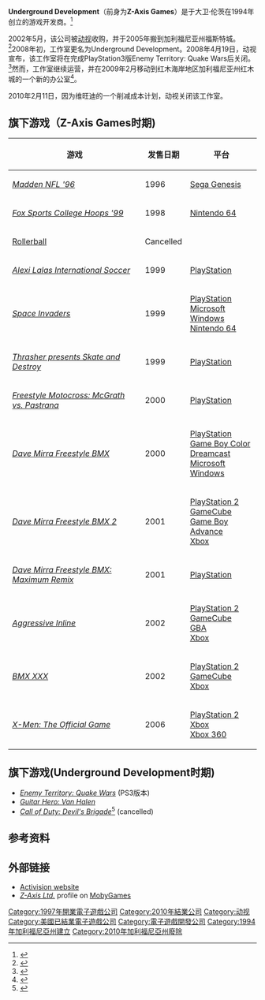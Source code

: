 {{NoteTA
| G1=Games
}}
{{Infobox company
| name = Underground Development
| logo =
| type = 动视旗下子公司
| company_slogan =
| foundation = 1994
| defunct = 2010年2月11日
| location =加利福尼亚州红木城
| key_people =
| num_employees =
| industry =
| revenue =
| homepage = {{URL|http://www.undergrounddev.com}}
| products =
| parent = [[动视|动视]]
| owner = [[动视暴雪|动视暴雪]]
}}

'''Underground Development'''（前身为'''Z-Axis Games'''）是于大卫·伦茨在1994年创立的游戏开发商。<ref>{{Cite web|url = http://www.ign.com/companies/z-axis|title = Z-Axis Games - IGN|date = |accessdate = 2014-12-22|website = IGN.com|publisher = |last = |first = |deadurl = yes|archiveurl = https://web.archive.org/web/20141223031042/http://www.ign.com/companies/z-axis|archivedate = 2014-12-23}}</ref>

2002年5月，该公司被[[动视|动视]]收购，并于2005年搬到加利福尼亚州福斯特城。<ref>{{cite web |url=http://www.armchairempire.com/videogame-news/multi-platform/February-2005/z-axis-moves-to-foster-city.htm |title=Activision’S Z-Axis Moves Headquarters To Foster City To Accommodate Expansion Plans |publisher=Armchairempire.com |date=2005-02-10 |accessdate=2011-11-15 |deadurl=yes |archiveurl=https://web.archive.org/web/20111212045948/http://www.armchairempire.com/videogame-news/multi-platform/February-2005/z-axis-moves-to-foster-city.htm |archivedate=2011-12-12 }}</ref>2008年初，工作室更名为Underground Development。2008年4月19日，动视宣布，该工作室将在完成PlayStation3版Enemy Territory: Quake Wars后关闭。<ref>{{cite web |url=http://www.gamesindustry.biz/articles/activision-confirms-underground-closure |title=Activision confirms Underground closure |publisher=Gamesindustry.biz |date=2008-04-19 |accessdate=2011-11-15 |archive-date=2022-05-07 |archive-url=https://web.archive.org/web/20220507185449/https://www.gamesindustry.biz/articles/activision-confirms-underground-closure }}</ref>然而，工作室继续运营，并在2009年2月移动到红木海岸地区加利福尼亚州红木城的一个新的办公室<ref>{{cite web |url=http://www.undergrounddev.com |title=Underground Development website |publisher=Undergrounddev.com |date= |accessdate=2011-11-15 |archive-date=2010-04-16 |archive-url=https://web.archive.org/web/20100416113251/http://www.undergrounddev.com/ |dead-url=no }}</ref>。

2010年2月11日，因为维旺迪的一个削减成本计划，动视关闭该工作室。

== 旗下游戏（Z-Axis Games时期) ==

{| class="wikitable"
!游戏
!发售日期
!平台
|-
| ''[[Madden_NFL_'96|Madden NFL '96]]''
| 1996
| [[Sega_Genesis|Sega Genesis]]
|-
| ''[[Fox_Sports_College_Hoops_'99|Fox Sports College Hoops '99]]''
| 1998
| [[Nintendo_64|Nintendo 64]]
|-
| [[Rollerball_(N64_game)|Rollerball]]
| Cancelled
|
|-
| ''[[Alexi_Lalas_International_Soccer|Alexi Lalas International Soccer]]''
| 1999
| [[PlayStation_1|PlayStation]]
|-
| ''[[List_of_Space_Invaders_video_games|Space Invaders]]''
| 1999
| [[PlayStation_(console)|PlayStation]]<br>[[Microsoft_Windows|Microsoft Windows]]<br>[[Nintendo_64|Nintendo 64]]
|-
| ''[[Thrasher_presents_Skate_and_Destroy|Thrasher presents Skate and Destroy]]''
| 1999
| [[PlayStation_(console)|PlayStation]]
|-
| ''[[Freestyle_Motocross:_McGrath_vs._Pastrana|Freestyle Motocross: McGrath vs. Pastrana]]''
| 2000
| [[PlayStation_(console)|PlayStation]]
|-
| ''[[Dave_Mirra_Freestyle_BMX|Dave Mirra Freestyle BMX]]''
| 2000
| [[PlayStation_(console)|PlayStation]]<br>[[Game_Boy_Color|Game Boy Color]]<br>[[Dreamcast|Dreamcast]]<br>[[Microsoft_Windows|Microsoft Windows]]
|-
| ''[[Dave_Mirra_Freestyle_BMX_2|Dave Mirra Freestyle BMX 2]]''
| 2001
| [[PlayStation_2|PlayStation 2]]<br>[[GameCube|GameCube]]<br>[[Game_Boy_Advance|Game Boy Advance]]<br>[[Xbox_(console)|Xbox]]
|-
| ''[[Dave_Mirra_Freestyle_BMX:_Maximum_Remix|Dave Mirra Freestyle BMX: Maximum Remix]]''
| 2001
| [[PlayStation_(console)|PlayStation]]
|-
| ''[[Aggressive_Inline_(video_game)|Aggressive Inline]]''
| 2002
| [[PlayStation_2|PlayStation 2]]<br>
[[GameCube|GameCube]]<br>
[[Game_Boy_Advance|GBA]]<br>
[[Xbox_(console)|Xbox]]
|-
| ''[[BMX_XXX|BMX XXX]]''
| 2002
| [[PlayStation_2|PlayStation 2]]<br>[[GameCube|GameCube]]<br>[[Xbox_(console)|Xbox]]
|-
| ''[[X-Men:_The_Official_Game|X-Men: The Official Game]]''
| 2006
| [[PlayStation_2|PlayStation 2]]<br>[[Xbox_(console)|Xbox]]<br>[[Xbox_360|Xbox 360]]
|}

== 旗下游戏(Underground Development时期) ==

* ''[[Quake_Wars|Enemy Territory: Quake Wars]]'' (PS3版本)
* ''[[Guitar_Hero:_Van_Halen|Guitar Hero: Van Halen]]''
* ''[[Call_of_Duty:_Devil's_Brigade|Call of Duty: Devil's Brigade]]''<ref>{{cite web |url=http://www.pixelanium.com/CODDB.php |title=Terry Allen's Portfolio |publisher=Pixelanium.com |date=2010-05-14 |accessdate=2011-11-15 |deadurl=yes |archiveurl=https://web.archive.org/web/20120306155703/http://www.pixelanium.com/CODDB.php |archivedate=2012-03-06 }}</ref> (cancelled)

== 参考资料 ==

{{Reflist}}

== 外部链接 ==

* [http://www.activision.com/ Activision website]{{Wayback|url=http://www.activision.com/ |date=20071017021734 }}
* [http://www.mobygames.com/company/z-axis-ltd ''Z-Axis Ltd.''] {{Wayback|url=http://www.mobygames.com/company/z-axis-ltd |date=20071014201122 }} profile on [[MobyGames|MobyGames]]

{{动视}}

{{DEFAULTSORT:Underground Development}}
[[Category:1997年開業電子遊戲公司|Category:1997年開業電子遊戲公司]]
[[Category:2010年結業公司|Category:2010年結業公司]]
[[Category:动视|Category:动视]]
[[Category:美國已結業電子遊戲公司|Category:美國已結業電子遊戲公司]]
[[Category:電子遊戲開發公司|Category:電子遊戲開發公司]]
[[Category:1994年加利福尼亞州建立|Category:1994年加利福尼亞州建立]]
[[Category:2010年加利福尼亞州廢除|Category:2010年加利福尼亞州廢除]]